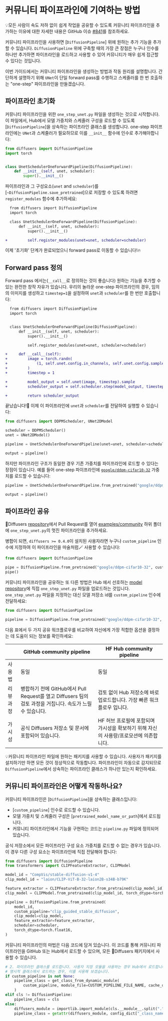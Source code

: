 <!--Copyright 2023 The HuggingFace Team. All rights reserved.

Licensed under the Apache License, Version 2.0 (the "License"); you may not use this file except in compliance with
the License. You may obtain a copy of the License at

http://www.apache.org/licenses/LICENSE-2.0

Unless required by applicable law or agreed to in writing, software distributed under the License is distributed on
an "AS IS" BASIS, WITHOUT WARRANTIES OR CONDITIONS OF ANY KIND, either express or implied. See the License for the
specific language governing permissions and limitations under the License.
-->

# 커뮤니티 파이프라인에 기여하는 방법

<Tip>

💡모든 사람이 속도 저하 없이 쉽게 작업을 공유할 수 있도록 커뮤니티 파이프라인을 추가하는 이유에 대한 자세한 내용은 GitHub 이슈 [#841](https://github.com/huggingface/diffusers/issues/841)를 참조하세요. 

</Tip>

커뮤니티 파이프라인을 사용하면 [`DiffusionPipeline`] 위에 원하는 추가 기능을 추가할 수 있습니다. `DiffusionPipeline` 위에 구축할 때의 가장 큰 장점은 누구나 인수를 하나만 추가하면 파이프라인을 로드하고 사용할 수 있어 커뮤니티가 매우 쉽게 접근할 수 있다는 것입니다.

이번 가이드에서는 커뮤니티 파이프라인을 생성하는 방법과 작동 원리를 설명합니다.
간단하게 설명하기 위해 `UNet`이 단일 forward pass를 수행하고 스케줄러를 한 번 호출하는 "one-step" 파이프라인을 만들겠습니다.

## 파이프라인 초기화

커뮤니티 파이프라인을 위한 `one_step_unet.py` 파일을 생성하는 것으로 시작합니다. 이 파일에서, Hub에서 모델 가중치와 스케줄러 구성을 로드할 수 있도록 [`DiffusionPipeline`]을 상속하는 파이프라인 클래스를 생성합니다. one-step 파이프라인에는 `UNet`과 스케줄러가 필요하므로 이를 `__init__` 함수에 인수로 추가해야합니다:

```python
from diffusers import DiffusionPipeline
import torch


class UnetSchedulerOneForwardPipeline(DiffusionPipeline):
    def __init__(self, unet, scheduler):
        super().__init__()
```

파이프라인과 그 구성요소(`unet` and `scheduler`)를 [`~DiffusionPipeline.save_pretrained`]으로 저장할 수 있도록 하려면 `register_modules` 함수에 추가하세요:

```diff
  from diffusers import DiffusionPipeline
  import torch

  class UnetSchedulerOneForwardPipeline(DiffusionPipeline):
      def __init__(self, unet, scheduler):
          super().__init__()

+         self.register_modules(unet=unet, scheduler=scheduler)
```

이제 '초기화' 단계가 완료되었으니 forward pass로 이동할 수 있습니다!🔥 

## Forward pass 정의

Forward pass 에서는(`__call__`로 정의하는 것이 좋습니다) 원하는 기능을 추가할 수 있는 완전한 창작 자유가 있습니다. 우리의 놀라운 one-step 파이프라인의 경우, 임의의 이미지를 생성하고 `timestep=1`을 설정하여 `unet`과 `scheduler`를 한 번만 호출합니다:

```diff
  from diffusers import DiffusionPipeline
  import torch


  class UnetSchedulerOneForwardPipeline(DiffusionPipeline):
      def __init__(self, unet, scheduler):
          super().__init__()

          self.register_modules(unet=unet, scheduler=scheduler)

+     def __call__(self):
+         image = torch.randn(
+             (1, self.unet.config.in_channels, self.unet.config.sample_size, self.unet.config.sample_size),
+         )
+         timestep = 1

+         model_output = self.unet(image, timestep).sample
+         scheduler_output = self.scheduler.step(model_output, timestep, image).prev_sample

+         return scheduler_output
```

끝났습니다!🚀 이제 이 파이프라인에 `unet`과 `scheduler`를 전달하여 실행할 수 있습니다:

```python
from diffusers import DDPMScheduler, UNet2DModel

scheduler = DDPMScheduler()
unet = UNet2DModel()

pipeline = UnetSchedulerOneForwardPipeline(unet=unet, scheduler=scheduler)

output = pipeline()
```

하지만 파이프라인 구조가 동일한 경우 기존 가중치를 파이프라인에 로드할 수 있다는 장점이 있습니다. 예를 들어 one-step 파이프라인에 [`google/ddpm-cifar10-32`](https://huggingface.co/google/ddpm-cifar10-32) 가중치를 로드할 수 있습니다:

```python
pipeline = UnetSchedulerOneForwardPipeline.from_pretrained("google/ddpm-cifar10-32")

output = pipeline()
```

## 파이프라인 공유

🧨Diffusers [repository](https://github.com/huggingface/diffusers)에서 Pull Request를 열어 [examples/community](https://github.com/huggingface/diffusers/tree/main/examples/community) 하위 폴더에 `one_step_unet.py`의 멋진 파이프라인을 추가하세요.

병합이 되면, `diffusers >= 0.4.0`이 설치된 사용자라면 누구나 `custom_pipeline` 인수에 지정하여 이 파이프라인을 마술처럼🪄 사용할 수 있습니다:

```python
from diffusers import DiffusionPipeline

pipe = DiffusionPipeline.from_pretrained("google/ddpm-cifar10-32", custom_pipeline="one_step_unet")
pipe()
```

커뮤니티 파이프라인을 공유하는 또 다른 방법은 Hub 에서 선호하는 [model repository](https://huggingface.co/docs/hub/models-uploading)에 직접  `one_step_unet.py` 파일을 업로드하는 것입니다. `one_step_unet.py` 파일을 지정하는 대신 모델 저장소 id를 `custom_pipeline` 인수에 전달하세요:

```python
from diffusers import DiffusionPipeline

pipeline = DiffusionPipeline.from_pretrained("google/ddpm-cifar10-32", custom_pipeline="stevhliu/one_step_unet")
```

다음 표에서 두 가지 공유 워크플로우를 비교하여 자신에게 가장 적합한 옵션을 결정하는 데 도움이 되는 정보를 확인하세요:

|                | GitHub community pipeline                                                                                        | HF Hub community pipeline                                                                 |
|----------------|------------------------------------------------------------------------------------------------------------------|-------------------------------------------------------------------------------------------|
| 사용법          | 동일                                                                                                             | 동일                                                                                      |
| 리뷰 과정 | 병합하기 전에 GitHub에서 Pull Request를 열고 Diffusers 팀의 검토 과정을 거칩니다. 속도가 느릴 수 있습니다. | 검토 없이 Hub 저장소에 바로 업로드합니다. 가장 빠른 워크플로우 입니다. |
| 가시성     | 공식 Diffusers 저장소 및 문서에 포함되어 있습니다.                                                  | HF 허브 프로필에 포함되며 가시성을 확보하기 위해 자신의 사용량/프로모션에 의존합니다. |

<Tip>

💡커뮤니티 파이프라인 파일에 원하는 패키지를 사용할 수 있습니다. 사용자가 패키지를 설치하기만 하면 모든 것이 정상적으로 작동합니다. 파이프라인이 자동으로 감지되므로 `DiffusionPipeline`에서 상속하는 파이프라인 클래스가 하나만 있는지 확인하세요.

</Tip>

## 커뮤니티 파이프라인은 어떻게 작동하나요?

커뮤니티 파이프라인은 [`DiffusionPipeline`]을 상속하는 클래스입니다:

- [`custom_pipeline`] 인수로 로드할 수 있습니다.
- 모델 가중치 및 스케줄러 구성은 [`pretrained_model_name_or_path`]에서 로드됩니다.
- 커뮤니티 파이프라인에서 기능을 구현하는 코드는 `pipeline.py` 파일에 정의되어 있습니다.

공식 저장소에서 모든 파이프라인 구성 요소 가중치를 로드할 수 없는 경우가 있습니다. 이 경우 다른 구성 요소는 파이프라인에 직접 전달해야 합니다:

```python
from diffusers import DiffusionPipeline
from transformers import CLIPFeatureExtractor, CLIPModel

model_id = "CompVis/stable-diffusion-v1-4"
clip_model_id = "laion/CLIP-ViT-B-32-laion2B-s34B-b79K"

feature_extractor = CLIPFeatureExtractor.from_pretrained(clip_model_id)
clip_model = CLIPModel.from_pretrained(clip_model_id, torch_dtype=torch.float16)

pipeline = DiffusionPipeline.from_pretrained(
    model_id,
    custom_pipeline="clip_guided_stable_diffusion",
    clip_model=clip_model,
    feature_extractor=feature_extractor,
    scheduler=scheduler,
    torch_dtype=torch.float16,
)
```

커뮤니티 파이프라인의 마법은 다음 코드에 담겨 있습니다. 이 코드를 통해 커뮤니티 파이프라인을 GitHub 또는 Hub에서 로드할 수 있으며, 모든 🧨Diffusers 패키지에서 사용할 수 있습니다.

```python
# 2. 파이프라인 클래스를 로드합니다. 사용자 지정 모듈을 사용하는 경우 Hub에서 로드합니다
# 명시적 클래스에서 로드하는 경우, 이를 사용해 보겠습니다.
if custom_pipeline is not None:
    pipeline_class = get_class_from_dynamic_module(
        custom_pipeline, module_file=CUSTOM_PIPELINE_FILE_NAME, cache_dir=custom_pipeline
    )
elif cls != DiffusionPipeline:
    pipeline_class = cls
else:
    diffusers_module = importlib.import_module(cls.__module__.split(".")[0])
    pipeline_class = getattr(diffusers_module, config_dict["_class_name"])
```
